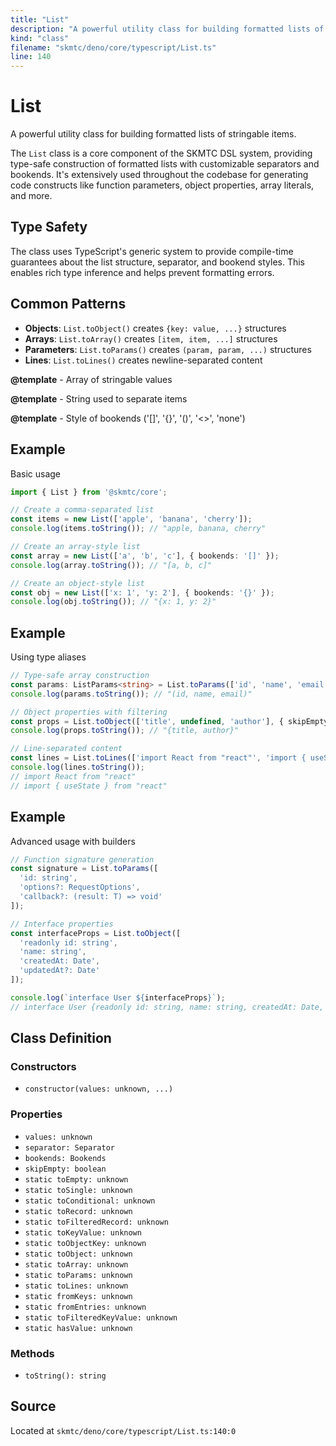 ```yaml
---
title: "List"
description: "A powerful utility class for building formatted lists of stringable items."
kind: "class"
filename: "skmtc/deno/core/typescript/List.ts"
line: 140
---
```


# List

A powerful utility class for building formatted lists of stringable items.

The `List` class is a core component of the SKMTC DSL system, providing type-safe
construction of formatted lists with customizable separators and bookends. It's
extensively used throughout the codebase for generating code constructs like
function parameters, object properties, array literals, and more.

## Type Safety

The class uses TypeScript's generic system to provide compile-time guarantees
about the list structure, separator, and bookend styles. This enables rich
type inference and helps prevent formatting errors.

## Common Patterns

- **Objects**: `List.toObject()` creates `{key: value, ...}` structures
- **Arrays**: `List.toArray()` creates `[item, item, ...]` structures  
- **Parameters**: `List.toParams()` creates `(param, param, ...)` structures
- **Lines**: `List.toLines()` creates newline-separated content


**@template** - Array of stringable values

**@template** - String used to separate items

**@template** - Style of bookends ('[]', '{}', '()', '\<\>', 'none')


## Example

Basic usage
```typescript
import { List } from '@skmtc/core';

// Create a comma-separated list
const items = new List(['apple', 'banana', 'cherry']);
console.log(items.toString()); // "apple, banana, cherry"

// Create an array-style list
const array = new List(['a', 'b', 'c'], { bookends: '[]' });
console.log(array.toString()); // "[a, b, c]"

// Create an object-style list
const obj = new List(['x: 1', 'y: 2'], { bookends: '{}' });
console.log(obj.toString()); // "{x: 1, y: 2}"
```


## Example

Using type aliases
```typescript
// Type-safe array construction
const params: ListParams<string> = List.toParams(['id', 'name', 'email']);
console.log(params.toString()); // "(id, name, email)"

// Object properties with filtering
const props = List.toObject(['title', undefined, 'author'], { skipEmpty: true });
console.log(props.toString()); // "{title, author}"

// Line-separated content
const lines = List.toLines(['import React from "react"', 'import { useState } from "react"']);
console.log(lines.toString());
// import React from "react"
// import { useState } from "react"
```


## Example

Advanced usage with builders
```typescript
// Function signature generation
const signature = List.toParams([
  'id: string',
  'options?: RequestOptions',
  'callback?: (result: T) => void'
]);

// Interface properties
const interfaceProps = List.toObject([
  'readonly id: string',
  'name: string',
  'createdAt: Date',
  'updatedAt?: Date'
]);

console.log(`interface User ${interfaceProps}`);
// interface User {readonly id: string, name: string, createdAt: Date, updatedAt?: Date}
```

## Class Definition

### Constructors

- `constructor(values: unknown, ...)`

### Properties

- `values: unknown`
- `separator: Separator`
- `bookends: Bookends`
- `skipEmpty: boolean`
- `static toEmpty: unknown`
- `static toSingle: unknown`
- `static toConditional: unknown`
- `static toRecord: unknown`
- `static toFilteredRecord: unknown`
- `static toKeyValue: unknown`
- `static toObjectKey: unknown`
- `static toObject: unknown`
- `static toArray: unknown`
- `static toParams: unknown`
- `static toLines: unknown`
- `static fromKeys: unknown`
- `static fromEntries: unknown`
- `static toFilteredKeyValue: unknown`
- `static hasValue: unknown`

### Methods

- `toString(): string`

## Source

Located at `skmtc/deno/core/typescript/List.ts:140:0`
